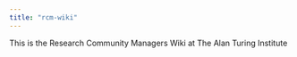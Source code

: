 ```yaml
---
title: "rcm-wiki"
---
```


This is the Research Community Managers Wiki at The Alan Turing Institute
